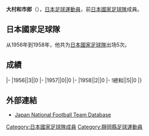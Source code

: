 {{Infobox football biography
|name=大村和市郎
|image=
|fullname=大村和市郎
|birth_date={{Birth date and age|1933|1|1}}
|cityofbirth=
|countryofbirth=[[日本|日本]]
|height=1.75 m
|position=[[中场|中场]]
|currentclub=
|years=
|clubs=
|caps(goals)=
|nationalyears=1956-1958
|nationalteam=[[日本國家足球隊|日本]]
|nationalcaps(goals)=5 (0)
}}
'''大村和市郎'''（{{Bd|1933年|1月1日||}}），[[日本|日本]][[足球|足球]][[運動員|運動員]]，前[[日本國家足球隊|日本國家足球隊]]成員。

==日本國家足球隊==
从1956年到1958年，他共为[[日本國家足球隊|日本國家足球隊]]出场5次。

==成績==
{{Football player national team statistics|JPN}}
|-
|1956||3||0
|-
|1957||0||0
|-
|1958||2||0
|-
!總和||5||0
|}

==外部連結==
{{Reflist}}
*[https://web.archive.org/web/20160319123122/http://www.japannationalfootballteam.com/en/players/omura_waichiro.html Japan National Football Team Database]

{{1956年奥运会男子足球日本参赛名单}}
{{Japan-sport-bio-stub}}
{{Soccer-player-stub}}
[[Category:日本國家足球隊成員|Category:日本國家足球隊成員]]
[[Category:靜岡縣足球運動員|Category:靜岡縣足球運動員]]